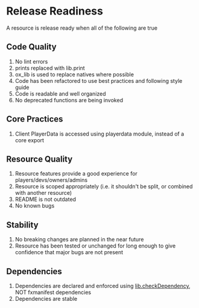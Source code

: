 # Release Readiness

A resource is release ready when all of the following are true

## Code Quality
1. No lint errors
2. prints replaced with lib.print
3. ox_lib is used to replace natives where possible
4. Code has been refactored to use best practices and following style guide
5. Code is readable and well organized
6. No deprecated functions are being invoked

## Core Practices
1. Client PlayerData is accessed using playerdata module, instead of a core export

## Resource Quality
1. Resource features provide a good experience for players/devs/owners/admins
2. Resource is scoped appropriately (i.e. it shouldn't be split, or combined with another resource)
3. README is not outdated
4. No known bugs

## Stability
1. No breaking changes are planned in the near future
2. Resource has been tested or unchanged for long enough to give confidence that major bugs are not present

## Dependencies
1. Dependencies are declared and enforced using [lib.checkDependency](https://overextended.dev/ox_lib/Modules/Version/Shared), NOT fxmanifest dependencies
2. Dependencies are stable